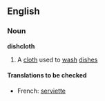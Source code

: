 ==English==

===Noun===
'''dishcloth'''
# A [[cloth]] used to [[wash]] [[dish]]es
====Translations to be checked====
*French: [[serviette]]